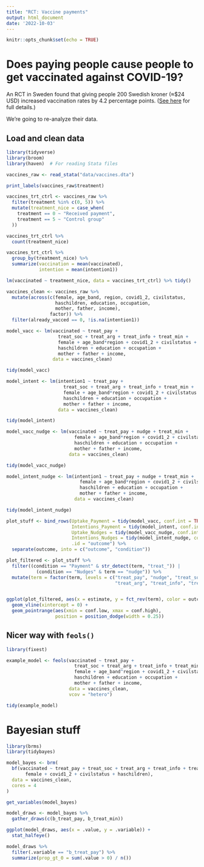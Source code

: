```yaml
---
title: "RCT: Vaccine payments"
output: html_document
date: '2022-10-03'
---
```


```r
knitr::opts_chunk$set(echo = TRUE)
```

# Does paying people cause people to get vaccinated against COVID-19?

An RCT in Sweden found that giving people 200 Swedish kroner (≈$24 USD) increased vaccination rates by 4.2 percentage points. ([See here](https://www.science.org/doi/full/10.1126/science.abm0475) for full details.) 

We're going to re-analyze their data.


## Load and clean data

```r
library(tidyverse)
library(broom)
library(haven)  # For reading Stata files

vaccines_raw <- read_stata("data/vaccines.dta")
```

```r
print_labels(vaccines_raw$treatment)
```

```r
vaccines_trt_ctrl <- vaccines_raw %>% 
  filter(treatment %in% c(0, 5)) %>% 
  mutate(treatment_nice = case_when(
    treatment == 0 ~ "Received payment",
    treatment == 5 ~ "Control group"
  ))

vaccines_trt_ctrl %>%
  count(treatment_nice)
```


```r
vaccines_trt_ctrl %>% 
  group_by(treatment_nice) %>% 
  summarize(vaccination = mean(vaccinated),
            intention = mean(intention1))
```


```r
lm(vaccinated ~ treatment_nice, data = vaccines_trt_ctrl) %>% tidy()
```


```r
vaccines_clean <- vaccines_raw %>% 
  mutate(across(c(female, age_band, region, covid1_2, civilstatus, 
                  haschildren, education, occupation, 
                  mother, father, income),
                factor)) %>% 
  filter(already_vacced == 0, !is.na(intention1))
```


```r
model_vacc <- lm(vaccinated ~ treat_pay + 
                   treat_soc + treat_arg + treat_info + treat_min +
                   female + age_band*region + covid1_2 + civilstatus +
                   haschildren + education + occupation + 
                   mother + father + income,
                 data = vaccines_clean)

tidy(model_vacc)
```

```r
model_intent <- lm(intention1 ~ treat_pay + 
                     treat_soc + treat_arg + treat_info + treat_min +
                     female + age_band*region + covid1_2 + civilstatus +
                     haschildren + education + occupation + 
                     mother + father + income,
                   data = vaccines_clean)

tidy(model_intent)
```

```r
model_vacc_nudge <- lm(vaccinated ~ treat_pay + nudge + treat_min +
                         female + age_band*region + covid1_2 + civilstatus +
                         haschildren + education + occupation + 
                         mother + father + income,
                       data = vaccines_clean)

tidy(model_vacc_nudge)

model_intent_nudge <- lm(intention1 ~ treat_pay + nudge + treat_min +
                           female + age_band*region + covid1_2 + civilstatus +
                           haschildren + education + occupation + 
                           mother + father + income,
                         data = vaccines_clean)

tidy(model_intent_nudge)
```

```r
plot_stuff <- bind_rows(Uptake_Payment = tidy(model_vacc, conf.int = TRUE), 
                        Intentions_Payment = tidy(model_intent, conf.int = TRUE), 
                        Uptake_Nudges = tidy(model_vacc_nudge, conf.int = TRUE),
                        Intentions_Nudges = tidy(model_intent_nudge, conf.int = TRUE),
                        .id = "outcome") %>% 
  separate(outcome, into = c("outcome", "condition"))

plot_filtered <- plot_stuff %>% 
  filter((condition == "Payment" & str_detect(term, "treat_")) |
           (condition == "Nudges" & term == "nudge")) %>% 
  mutate(term = factor(term, levels = c("treat_pay", "nudge", "treat_soc", 
                                        "treat_arg", "treat_info", "treat_min")))


ggplot(plot_filtered, aes(x = estimate, y = fct_rev(term), color = outcome)) +
  geom_vline(xintercept = 0) +
  geom_pointrange(aes(xmin = conf.low, xmax = conf.high),
                  position = position_dodge(width = 0.25))
```

## Nicer way with `feols()`

```r
library(fixest)

example_model <- feols(vaccinated ~ treat_pay + 
                         treat_soc + treat_arg + treat_info + treat_min |
                         female + age_band^region + covid1_2 + civilstatus +
                         haschildren + education + occupation + 
                         mother + father + income,
                       data = vaccines_clean,
                       vcov = "hetero")

tidy(example_model)
```

# Bayesian stuff

```r
library(brms)
library(tidybayes)

model_bayes <- brm(
  bf(vaccinated ~ treat_pay + treat_soc + treat_arg + treat_info + treat_min +
       female + covid1_2 + civilstatus + haschildren),
  data = vaccines_clean,
  cores = 4
)
```

```r
get_variables(model_bayes)

model_draws <- model_bayes %>% 
  gather_draws(c(b_treat_pay, b_treat_min)) 

ggplot(model_draws, aes(x = .value, y = .variable)) +
  stat_halfeye()

model_draws %>% 
  filter(.variable == "b_treat_pay") %>% 
  summarize(prop_gt_0 = sum(.value > 0) / n())
```
